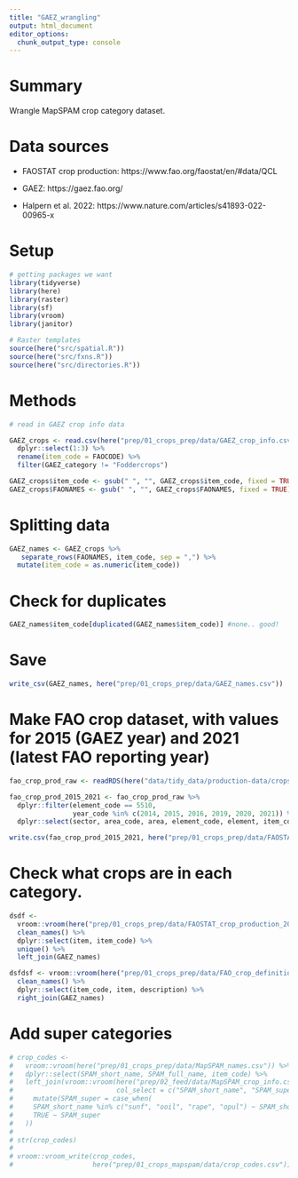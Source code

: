 ```yaml
---
title: "GAEZ_wrangling"
output: html_document
editor_options: 
  chunk_output_type: console
---
```


# Summary

Wrangle MapSPAM crop category dataset.

# Data sources

 - FAOSTAT crop production: https://www.fao.org/faostat/en/#data/QCL

 - GAEZ: https://gaez.fao.org/
 
 - Halpern et al. 2022: https://www.nature.com/articles/s41893-022-00965-x


# Setup

```r
# getting packages we want
library(tidyverse)
library(here)
library(raster)
library(sf)
library(vroom)
library(janitor)

# Raster templates
source(here("src/spatial.R"))
source(here("src/fxns.R"))
source(here("src/directories.R"))

``` 


# Methods

```r

# read in GAEZ crop info data 

GAEZ_crops <- read.csv(here("prep/01_crops_prep/data/GAEZ_crop_info.csv")) %>%
  dplyr::select(1:3) %>%
  rename(item_code = FAOCODE) %>%
  filter(GAEZ_category != "Foddercrops")

GAEZ_crops$item_code <- gsub(" ", "", GAEZ_crops$item_code, fixed = TRUE)
GAEZ_crops$FAONAMES <- gsub(" ", "", GAEZ_crops$FAONAMES, fixed = TRUE)

```


# Splitting data 

```r
GAEZ_names <- GAEZ_crops %>%
   separate_rows(FAONAMES, item_code, sep = ",") %>%
  mutate(item_code = as.numeric(item_code))
```

# Check for duplicates

```r
GAEZ_names$item_code[duplicated(GAEZ_names$item_code)] #none.. good! 

```

# Save

```r
write_csv(GAEZ_names, here("prep/01_crops_prep/data/GAEZ_names.csv"))

```

# Make FAO crop dataset, with values for 2015 (GAEZ year) and 2021 (latest FAO reporting year)

```r
fao_crop_prod_raw <- readRDS(here("data/tidy_data/production-data/crops_production_tidy.rds"))

fao_crop_prod_2015_2021 <- fao_crop_prod_raw %>%
  dplyr::filter(element_code == 5510,
                year_code %in% c(2014, 2015, 2016, 2019, 2020, 2021)) %>%
  dplyr::select(sector, area_code, area, element_code, element, item_code, item, year_code, year, value)

write.csv(fao_crop_prod_2015_2021, here("prep/01_crops_prep/data/FAOSTAT_crop_production_2015_2021.csv"), row.names = FALSE)
```



# Check what crops are in each category.

```r
dsdf <- 
  vroom::vroom(here("prep/01_crops_prep/data/FAOSTAT_crop_production_2015_2021.csv")) %>% 
  clean_names() %>% 
  dplyr::select(item, item_code) %>% 
  unique() %>% 
  left_join(GAEZ_names) 

dsfdsf <- vroom::vroom(here("prep/01_crops_prep/data/FAO_crop_definitions.csv")) %>% 
  clean_names() %>% 
  dplyr::select(item_code, item, description) %>% 
  right_join(GAEZ_names)
```

# Add super categories
```r
# crop_codes <- 
#   vroom::vroom(here("prep/01_crops_prep/data/MapSPAM_names.csv")) %>% 
#   dplyr::select(SPAM_short_name, SPAM_full_name, item_code) %>% 
#   left_join(vroom::vroom(here("prep/02_feed/data/MapSPAM_crop_info.csv"), 
#                          col_select = c("SPAM_short_name", "SPAM_super"))) %>%
#     mutate(SPAM_super = case_when(
#     SPAM_short_name %in% c("sunf", "ooil", "rape", "opul") ~ SPAM_short_name, 
#     TRUE ~ SPAM_super
#   ))
# 
# str(crop_codes)
# 
# vroom::vroom_write(crop_codes, 
#                    here("prep/01_crops_mapspam/data/crop_codes.csv"))
```

